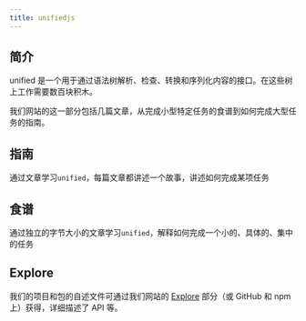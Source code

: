 ```yaml
---
title: unifiedjs
---
```


## 简介

unified 是一个用于通过语法树解析、检查、转换和序列化内容的接口。在这些树上工作需要数百块积木。

我们网站的这一部分包括几篇文章，从完成小型特定任务的食谱到如何完成大型任务的指南。

## 指南

通过文章学习`unified`，每篇文章都讲述一个故事，讲述如何完成某项任务

## 食谱

通过独立的字节大小的文章学习`unified`，解释如何完成一个小的、具体的、集中的任务

## Explore

我们的项目和包的自述文件可通过我们网站的 [Explore](https://unifiedjs.com/explore/) 部分（或 GitHub 和 npm 上）获得，详细描述了 API 等。
